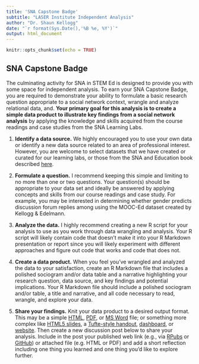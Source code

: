 ```yaml
---
title: 'SNA Capstone Badge'
subtitle: "LASER Institute Independent Analysis"
author: "Dr. Shaun Kellogg"
date: "`r format(Sys.Date(),'%B %e, %Y')`"
output: html_document
---
```


```r
knitr::opts_chunk$set(echo = TRUE)
```

## SNA Capstone Badge

The culminating activity for SNA in STEM Ed is designed to provide you with some space for independent analysis. To earn your SNA Capstone Badge, you are required to demonstrate your ability to formulate a basic research question appropriate to a social network context, wrangle and analyze relational data, and. **Your primary goal for this analysis is to create a simple data product to illustrate key findings from a social network analysis** by applying the knowledge and skills acquired from the course readings and case studies from the SNA Learning Labs.

1.  **Identify a data source.** We highly encouraged you to use your own data or identify a new data source related to an area of professional interest. However, you are welcome to select datasets that we have created or curated for our learning labs, or those from the SNA and Education book described [here](https://studysites.sagepub.com/carolan/study/resources.htm).

2.  **Formulate a question.** I recommend keeping this simple and limiting to no more than one or two questions. Your question(s) should be appropriate to your data set and ideally be answered by applying concepts and skills from our course readings and case study. For example, you may be interested in determining whether gender predicts discussion forum replies among using the MOOC-Ed dataset created by Kellogg & Edelmann.

3.  **Analyze the data.** I highly recommend creating a new R script for your analysis to use as you work through data wrangling and analysis. Your R script will likely contain code that doesn't make it into your R Markdown presentation or report since you will likely experiment with different approaches and figure out code that works and code that does not.

4.  **Create a data product.** When you feel you've wrangled and analyzed the data to your satisfaction, create an R Markdown file that includes a polished sociogram and/or data table and a narrative highlighting your research question, data source, and key findings and potential implications. Your R Markdown file should include a polished sociogram and/or table, a title and narrative, and all code necessary to read, wrangle, and explore your data.

5.  **Share your findings.** Knit your data product to a desired output format. This may be a simple [HTML](https://bookdown.org/yihui/rmarkdown/html-document.html), [PDF](https://bookdown.org/yihui/rmarkdown/pdf-document.html), or [MS Word](https://bookdown.org/yihui/rmarkdown/word-document.html) file; or something more complex like [HTML5 slides](https://bookdown.org/yihui/rmarkdown/ioslides-presentation.html), a [Tufte-style handout](https://bookdown.org/yihui/rmarkdown/tufte-handouts.html), [dashboard](https://rmarkdown.rstudio.com/flexdashboard/), or [website](https://bookdown.org/yihui/rmarkdown/rmarkdown-site.html). Then create a new discussion post below to share your analysis. Include in the post your published web link (e.g., via [RPubs](https://rpubs.com/about/getting-started) or [GitHub](https://towardsdatascience.com/how-to-create-a-free-github-pages-website-53743d7524e1)) or attached file (e.g. HTML or PDF) and add a short reflection including one thing you learned and one thing you'd like to explore further.
